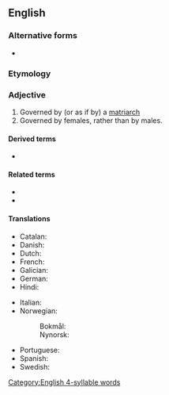 ==English==

===Alternative forms===
* {{l|en|matriarchial}}

===Etymology===
{{suffix|en|matriarch|al}}

===Adjective===
{{en-adj}}

# Governed by (or as if by) a [[matriarch]]
# Governed by females, rather than by males.

====Derived terms====
* {{l|en|matriarchalism}}

====Related terms====
* {{l|en|matristic}}
* {{l|en|matristics}}

====Translations====
{{trans-top|governed by a matriarch}}
* Catalan: {{t|ca|matriarcal|m|f}}
* Danish: {{t|da|matriarkalsk}}
* Dutch: {{t+|nl|matriarchaal}}
* French: {{t+|fr|matriarcal|m|f}}
* Galician: {{t|gl|matriarcal|m|f}}
* German: {{t+|de|matriarchalisch}}
* Hindi: {{t|hi|मातृसत्ता|f}}
{{trans-mid}}
* Italian: {{t|it|matriarcale|m|f}}
* Norwegian:
*: Bokmål: {{t|nb|matriarkalsk}}
*: Nynorsk: {{t|nn|matriarkalsk}}
* Portuguese: {{t|pt|matriarcal|m|f}}
* Spanish: {{t+|es|matriarcal|m|f}}
* Swedish: {{t+|sv|matriarkalisk}}
{{trans-bottom}}

[[Category:English 4-syllable words]]